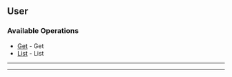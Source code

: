 
## User

### Available Operations

* [Get](/python/user/get) - Get
* [List](/python/user/list) - List

---
<Get />

---
<List />
